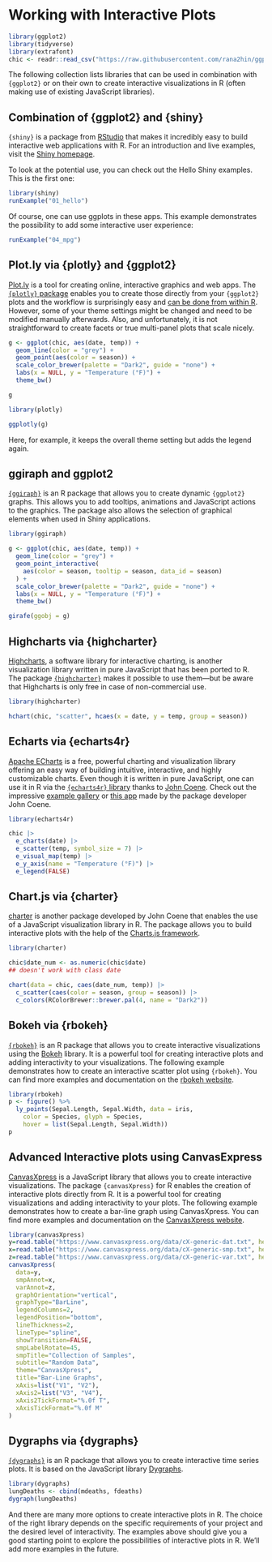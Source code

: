 # Working with Interactive Plots {#interactive}

```r
library(ggplot2)
library(tidyverse)
library(extrafont)
chic <- readr::read_csv("https://raw.githubusercontent.com/rana2hin/ggplot_guide/master/chicago_data.csv")
```

The following collection lists libraries that can be used in combination with `{ggplot2}` or on their own to create interactive visualizations in R (often making use of existing JavaScript libraries).

## Combination of {ggplot2} and {shiny}

`{shiny}` is a package from [RStudio](https://rstudio.com/) that makes it incredibly easy to build interactive web applications with R. For an introduction and live examples, visit the [Shiny homepage](http://shiny.rstudio.com/).

To look at the potential use, you can check out the Hello Shiny examples. This is the first one:

```r
library(shiny)
runExample("01_hello")
```

Of course, one can use ggplots in these apps. This example demonstrates the possibility to add some interactive user experience:

```r
runExample("04_mpg")
```

## Plot.ly via {plotly} and {ggplot2}

[Plot.ly](https://chart-studio.plotly.com/feed/#/) is a tool for creating online, interactive graphics and web apps. The [`{plotly}` package](https://plot.ly/r/getting-started/) enables you to create those directly from your `{ggplot2}` plots and the workflow is surprisingly easy and [can be done from within R](https://plotly-r.com/). However, some of your theme settings might be changed and need to be modified manually afterwards. Also, and unfortunately, it is not straightforward to create facets or true multi-panel plots that scale nicely.

```r
g <- ggplot(chic, aes(date, temp)) +
  geom_line(color = "grey") +
  geom_point(aes(color = season)) +
  scale_color_brewer(palette = "Dark2", guide = "none") +
  labs(x = NULL, y = "Temperature (°F)") +
  theme_bw()

g

library(plotly)

ggplotly(g)
```

Here, for example, it keeps the overall theme setting but adds the legend again.

## ggiraph and ggplot2

[`{ggiraph}`](https://davidgohel.github.io/ggiraph/index.html) is an R package that allows you to create dynamic `{ggplot2}` graphs. This allows you to add tooltips, animations and JavaScript actions to the graphics. The package also allows the selection of graphical elements when used in Shiny applications.

```r
library(ggiraph)

g <- ggplot(chic, aes(date, temp)) +
  geom_line(color = "grey") +
  geom_point_interactive(
    aes(color = season, tooltip = season, data_id = season)
  ) +
  scale_color_brewer(palette = "Dark2", guide = "none") +
  labs(x = NULL, y = "Temperature (°F)") +
  theme_bw()

girafe(ggobj = g)
```

## Highcharts via {highcharter}

[Highcharts](https://www.highcharts.com/), a software library for interactive charting, is another visualization library written in pure JavaScript that has been ported to R. The package [`{highcharter}`](https://jkunst.com/highcharter/) makes it possible to use them---but be aware that Highcharts is only free in case of non-commercial use.

```r
library(highcharter)

hchart(chic, "scatter", hcaes(x = date, y = temp, group = season))
```

## Echarts via {echarts4r}

[Apache ECharts](https://echarts.apache.org/en/index.html) is a free, powerful charting and visualization library offering an easy way of building intuitive, interactive, and highly customizable charts. Even though it is written in pure JavaScript, one can use it in R via the [`{echarts4r}` library](https://echarts4r.john-coene.com/) thanks to [John Coene](https://john-coene.com/). Check out the impressive [example gallery](https://echarts4r.john-coene.com/articles/chart_types.html) or [this app](https://johncoene.shinyapps.io/fopi-contest/) made by the package developer John Coene.

```r
library(echarts4r)

chic |>
  e_charts(date) |>
  e_scatter(temp, symbol_size = 7) |>
  e_visual_map(temp) |>
  e_y_axis(name = "Temperature (°F)") |>
  e_legend(FALSE)
```

## Chart.js via {charter}

[charter](https://github.com/JohnCoene/charter) is another package developed by John Coene that enables the use of a JavaScript visualization library in R. The package allows you to build interactive plots with the help of the [Charts.js framework](https://www.chartjs.org/).

```r
library(charter)

chic$date_num <- as.numeric(chic$date)
## doesn't work with class date

chart(data = chic, caes(date_num, temp)) |>
  c_scatter(caes(color = season, group = season)) |>
  c_colors(RColorBrewer::brewer.pal(4, name = "Dark2"))
```

## Bokeh via {rbokeh}

[`{rbokeh}`](https://hafen.github.io/rbokeh/) is an R package that allows you to create interactive visualizations using the [Bokeh](https://bokeh.org/) library. It is a powerful tool for creating interactive plots and adding interactivity to your visualizations. The following example demonstrates how to create an interactive scatter plot using `{rbokeh}`. You can find more examples and documentation on the [rbokeh website](https://hafen.github.io/rbokeh/).

```r
library(rbokeh)
p <- figure() %>%
  ly_points(Sepal.Length, Sepal.Width, data = iris,
    color = Species, glyph = Species,
    hover = list(Sepal.Length, Sepal.Width))
p
```

## Advanced Interactive plots using CanvasExpress

[CanvasXpress](https://www.canvasxpress.org/) is a JavaScript library that allows you to create interactive visualizations. The package `{canvasXpress}` for R enables the creation of interactive plots directly from R. It is a powerful tool for creating visualizations and adding interactivity to your plots. The following example demonstrates how to create a bar-line graph using CanvasXpress. You can find more examples and documentation on the [CanvasXpress website](https://www.canvasxpress.org/).

```r
library(canvasXpress)
y=read.table("https://www.canvasxpress.org/data/cX-generic-dat.txt", header=TRUE, sep="\t", quote="", row.names=1, fill=TRUE, check.names=FALSE, stringsAsFactors=FALSE)
x=read.table("https://www.canvasxpress.org/data/cX-generic-smp.txt", header=TRUE, sep="\t", quote="", row.names=1, fill=TRUE, check.names=FALSE, stringsAsFactors=FALSE)
z=read.table("https://www.canvasxpress.org/data/cX-generic-var.txt", header=TRUE, sep="\t", quote="", row.names=1, fill=TRUE, check.names=FALSE, stringsAsFactors=FALSE)
canvasXpress(
  data=y,
  smpAnnot=x,
  varAnnot=z,
  graphOrientation="vertical",
  graphType="BarLine",
  legendColumns=2,
  legendPosition="bottom",
  lineThickness=2,
  lineType="spline",
  showTransition=FALSE,
  smpLabelRotate=45,
  smpTitle="Collection of Samples",
  subtitle="Random Data",
  theme="CanvasXpress",
  title="Bar-Line Graphs",
  xAxis=list("V1", "V2"),
  xAxis2=list("V3", "V4"),
  xAxis2TickFormat="%.0f T",
  xAxisTickFormat="%.0f M"
)
```

## Dygraphs via {dygraphs}

[`{dygraphs}`](https://rstudio.github.io/dygraphs/) is an R package that allows you to create interactive time series plots. It is based on the JavaScript library [Dygraphs](https://dygraphs.com/).

```r
library(dygraphs)
lungDeaths <- cbind(mdeaths, fdeaths)
dygraph(lungDeaths)
```

And there are many more options to create interactive plots in R. The choice of the right library depends on the specific requirements of your project and the desired level of interactivity. The examples above should give you a good starting point to explore the possibilities of interactive plots in R. We'll add more examples in the future.